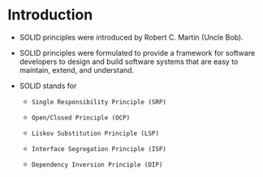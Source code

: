# Introduction

- SOLID principles were introduced by Robert C. Martin (Uncle Bob).
- SOLID principles were formulated to provide a framework for software developers to design and build software systems that are easy to maintain, extend, and understand.
- SOLID stands for

  - `Single Responsibility Principle (SRP)`

  - `Open/Closed Principle (OCP)`

  - `Liskov Substitution Principle (LSP)`

  - `Interface Segregation Principle (ISP)`

  - `Dependency Inversion Principle (DIP)`
